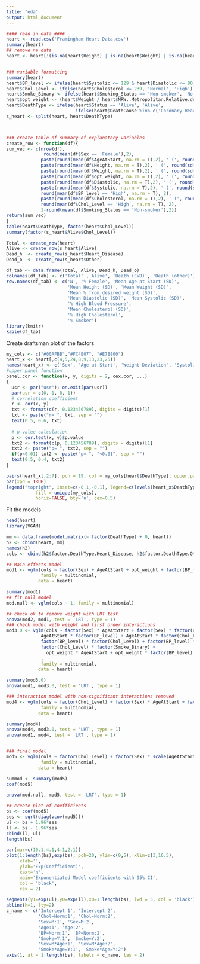 ---
title: "eda"
output: html_document
---

```{r}
#### read in data ####
heart <- read.csv('Framingham Heart Data.csv')
summary(heart)
## remove na data
heart <- heart[!(is.na(heart$Height) | is.na(heart$Weight) | is.na(heart$Smoking) | is.na(heart$Cholesterol)),]


### variable formatting
summary(heart)
heart$BP_level <- ifelse(heart$Systolic <= 129 & heart$Diastolic <= 80, 'Normal', 'High')
heart$Chol_Level <- ifelse(heart$Cholesterol <= 239, 'Normal', 'High')
heart$Smoke_Binary <- ifelse(heart$Smoking_Status == 'Non-smoker', 'No', 'Yes')
heart$opt_weight <- (heart$Weight / heart$MRW..Metropolitan.Relative.desired..Weight.) - 1
heart$DeathType <- ifelse(heart$Status == 'Alive', 'Alive',
                          ifelse(heart$DeathCause %in% c('Coronary Heart Disease'), 'Heart_Disease', 'Other'))
s_heart <- split(heart, heart$DeathType)



### create table of summary of explanatory variables
create_row <- function(df){
sum_vec <- c(nrow(df),
              round(mean(df$Sex == 'Female'),2), 
             paste(round(mean(df$AgeAtStart, na.rm = T),2), ' (', round(sd(df$AgeAtStart, na.rm = T),2), ')', sep = ''),
             paste(round(mean(df$Height, na.rm = T),2), ' (', round(sd(df$Height, na.rm = T),2), ')', sep = ''),
             paste(round(mean(df$Weight, na.rm = T),2), ' (', round(sd(df$Weight, na.rm = T),2), ')', sep = ''),
             paste(round(mean(df$opt_weight, na.rm = T),2), ' (', round(sd(df$opt_weight, na.rm = T),2), ')', sep = ''),
             paste(round(mean(df$Diastolic, na.rm = T),2), ' (', round(sd(df$Diastolic, na.rm = T),2), ')', sep = ''),
             paste(round(mean(df$Systolic, na.rm = T),2), ' (', round(sd(df$Systolic, na.rm = T),2), ')', sep = ''),
             round(mean(df$BP_level == 'High', na.rm = T), 2),
             paste(round(mean(df$Cholesterol, na.rm = T),2), ' (', round(sd(df$Cholesterol, na.rm = T),2), ')', sep = ''),
             round(mean(df$Chol_Level == 'High', na.rm = T), 2),
             1-round(mean(df$Smoking_Status == 'Non-smoker'),2))
return(sum_vec)
}
table(heart$DeathType, factor(heart$Chol_Level))
summary(factor(s_heart$Alive$Chol_Level))

Total <- create_row(heart)
Alive <- create_row(s_heart$Alive)
Dead_h  <- create_row(s_heart$Heart_Disease)
Dead_o  <- create_row(s_heart$Other)

df_tab <- data.frame(Total, Alive, Dead_h, Dead_o)
colnames(df_tab) <- c('Total' ,'Alive', 'Death (CVD)', 'Death (other)')
row.names(df_tab) <- c('N', '% Female', 'Mean Age at Start (SD)',
                       'Mean Height (SD)', 'Mean Weight (SD)',
                       'Mean % from desired weight (SD)',
                       'Mean Diastolic (SD)', 'Mean Systolic (SD)',
                       '% High Blood Pressure',
                       'Mean Cholesterol (SD)', 
                       '% High Cholesterol',
                       '% Smoker')
library(knitr)
kable(df_tab)

```

Create draftsman plot of the factors
```{r}
my_cols <- c("#00AFBB","#FC4E07", "#E7B800")
heart_x <- heart[,c(4,5,24,8,9,13,23,25)]
names(heart_x) <- c('Sex', 'Age at Start', 'Weight Deviation', 'Systolic BP', 'Diastolic BP', 'Total Cholesterol', 'Smoking Status','DeathType')
#upper panel function
panel.cor <- function(x, y, digits = 2, cex.cor, ...)
{
  usr <- par("usr"); on.exit(par(usr))
  par(usr = c(0, 1, 0, 1))
  # correlation coefficient
  r <- cor(x, y)
  txt <- format(c(r, 0.123456789), digits = digits)[1]
  txt <- paste("r= ", txt, sep = "")
  text(0.5, 0.6, txt)
  
  # p-value calculation
  p <- cor.test(x, y)$p.value
  txt2 <- format(c(p, 0.123456789), digits = digits)[1]
  txt2 <- paste("p= ", txt2, sep = "")
  if(p<0.01) txt2 <- paste("p= ", "<0.01", sep = "")
  text(0.5, 0.4, txt2)
}

pairs(heart_x[,2:7], pch = 19, col = my_cols[heart$DeathType], upper.panel = panel.cor, main ="Draftman Plot of Risk Factors")
par(xpd = TRUE)
legend("topright", inset=c(-0.1,-0.1), legend=c(levels(heart_x$DeathType)), pch=20, 
           fill = unique(my_cols),
           horiz=FALSE, bty='n', cex=0.5)


```


Fit the models

```{r}
head(heart)
library(VGAM)

mm <- data.frame(model.matrix(~ factor(DeathType) + 0, heart))
h2 <- cbind(heart, mm)
names(h2)
cols <- cbind(h2$factor.DeathType.Heart_Disease, h2$factor.DeathType.Other, h2$factor.DeathType.Alive)

## Main effects model
mod1 <- vglm(cols ~ factor(Sex) + AgeAtStart + opt_weight + factor(BP_level) + factor(Chol_Level) + factor(Smoke_Binary),
             family = multinomial,
            data = heart)

summary(mod1)
## fit null model
mod.null <- vglm(cols ~ 1, family = multinomial)

## check ok to remove weight with LRT test
anova(mod2, mod1, test = 'LRT', type = 1)
### check model with weight and first order interactions
mod3.0 <- vglm(cols ~ factor(Sex) * AgeAtStart + factor(Sex) * factor(BP_level) + factor(Sex) * factor(Chol_Level) + factor(Sex) * factor(Smoke_Binary) +
             AgeAtStart * factor(BP_level) + AgeAtStart * factor(Chol_Level) + AgeAtStart * factor(Smoke_Binary) +
             factor(BP_level) * factor(Chol_Level) + factor(BP_level) * factor(Smoke_Binary) +
             factor(Chol_Level) * factor(Smoke_Binary) +
               opt_weight * AgeAtStart + opt_weight * factor(BP_level) + opt_weight * factor(Chol_Level) + opt_weight * factor(Smoke_Binary)
             ,
             family = multinomial,
            data = heart)

summary(mod3.0)
anova(mod1, mod3.0, test = 'LRT', type = 1)

### interaction model with non-significant interactions removed
mod4 <- vglm(cols ~ factor(Chol_Level) + factor(Sex) * AgeAtStart + factor(BP_level) + AgeAtStart * factor(Smoke_Binary) + opt_weight,
             family = multinomial,
            data = heart)

summary(mod4)
anova(mod4, mod3.0, test = 'LRT', type = 1)
anova(mod1, mod4, test = 'LRT', type = 1)


### final model 
mod5 <- vglm(cols ~ factor(Chol_Level) + factor(Sex) * scale(AgeAtStart) + factor(BP_level) + scale(AgeAtStart) * factor(Smoke_Binary),
             family = multinomial,
            data = heart)

summod <- summary(mod5)
coef(mod5)

anova(mod.null, mod5, test = 'LRT', type = 1)

## create plot of coefficients
bs <- coef(mod5)
ses <- sqrt(diag(vcov(mod5)))
ul <- bs + 1.96*ses
ll <- bs - 1.96*ses
cbind(ll, ul)
length(bs)

par(mar=c(10.1,4.1,4.1,2.1))
plot(1:length(bs),exp(bs), pch=20, ylim=c(0,5), xlim=c(3,16.5),
     xlab='',
     ylab='Exp(Coefficient)',
     xaxt='n',
     main='Exponentiated Model coefficients with 95% CI',
     col = 'black',
     cex = 2)

segments(y1=exp(ul),y0=exp(ll),x0=1:length(bs), lwd = 3, col = 'black')
abline(h=1, lty=2)
c_name <- c('Intercept 1', 'Intercept 2',
            'Chol=Norm:1', 'Chol=Norm:2', 
            'Sex=M:1', 'Sex=M:2', 
            'Age:1', 'Age:2',
            'BP=Norm:1', 'BP=Norm:2', 
            'Smoke=Y:1', 'Smoke=Y:2',
            'Sex=M*Age:1', 'Sex=M*Age:2',
            'Smoke*Age=Y:1', 'Smoke*Age=Y:2')
axis(1, at = 1:length(bs), labels = c_name, las = 2)
```